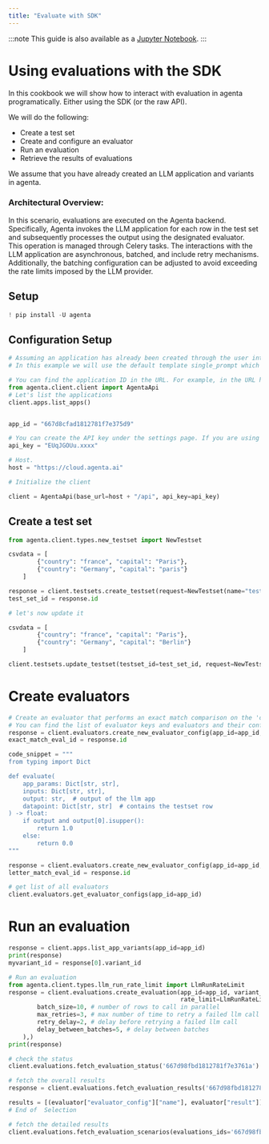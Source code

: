 ```yaml
---
title: "Evaluate with SDK"
---
```


:::note
This guide is also available as a [Jupyter Notebook](https://github.com/Agenta-AI/agenta/blob/main/cookbook/evaluations_with_sdk.ipynb).
:::

# Using evaluations with the SDK

In this cookbook we will show how to interact with evaluation in agenta programatically. Either using the SDK (or the raw API).

We will do the following:

- Create a test set
- Create and configure an evaluator
- Run an evaluation
- Retrieve the results of evaluations

We assume that you have already created an LLM application and variants in agenta.

### Architectural Overview:

In this scenario, evaluations are executed on the Agenta backend. Specifically, Agenta invokes the LLM application for each row in the test set and subsequently processes the output using the designated evaluator.
This operation is managed through Celery tasks. The interactions with the LLM application are asynchronous, batched, and include retry mechanisms. Additionally, the batching configuration can be adjusted to avoid exceeding the rate limits imposed by the LLM provider.

## Setup

```python
! pip install -U agenta
```

## Configuration Setup

```python
# Assuming an application has already been created through the user interface, you will need to obtain the application ID.
# In this example we will use the default template single_prompt which has the prompt "Determine the capital of {country}"

# You can find the application ID in the URL. For example, in the URL https://cloud.agenta.ai/apps/666dde95962bbaffdb0072b5/playground?variant=app.default, the application ID is `666dde95962bbaffdb0072b5`.
from agenta.client.client import AgentaApi
# Let's list the applications
client.apps.list_apps()
```

```python

app_id = "667d8cfad1812781f7e375d9"

# You can create the API key under the settings page. If you are using the OSS version, you should keep this as an empty string
api_key = "EUqJGOUu.xxxx"

# Host.
host = "https://cloud.agenta.ai"

# Initialize the client

client = AgentaApi(base_url=host + "/api", api_key=api_key)
```

## Create a test set

```python
from agenta.client.types.new_testset import NewTestset

csvdata = [
        {"country": "france", "capital": "Paris"},
        {"country": "Germany", "capital": "paris"}
    ]

response = client.testsets.create_testset(request=NewTestset(name="test set", csvdata=csvdata))
test_set_id = response.id

# let's now update it

csvdata = [
        {"country": "france", "capital": "Paris"},
        {"country": "Germany", "capital": "Berlin"}
    ]

client.testsets.update_testset(testset_id=test_set_id, request=NewTestset(name="test set", csvdata=csvdata))
```

# Create evaluators

```python
# Create an evaluator that performs an exact match comparison on the 'capital' column
# You can find the list of evaluator keys and evaluators and their configurations in https://github.com/Agenta-AI/agenta/blob/main/agenta-backend/agenta_backend/resources/evaluators/evaluators.py
response = client.evaluators.create_new_evaluator_config(app_id=app_id, name="capital_evaluator", evaluator_key="auto_exact_match", settings_values={"correct_answer_key": "capital"})
exact_match_eval_id = response.id

code_snippet = """
from typing import Dict

def evaluate(
    app_params: Dict[str, str],
    inputs: Dict[str, str],
    output: str,  # output of the llm app
    datapoint: Dict[str, str]  # contains the testset row
) -> float:
    if output and output[0].isupper():
        return 1.0
    else:
        return 0.0
"""

response = client.evaluators.create_new_evaluator_config(app_id=app_id, name="capital_letter_evaluator", evaluator_key="auto_custom_code_run", settings_values={"code": code_snippet})
letter_match_eval_id = response.id
```

```python
# get list of all evaluators
client.evaluators.get_evaluator_configs(app_id=app_id)
```

# Run an evaluation

```python
response = client.apps.list_app_variants(app_id=app_id)
print(response)
myvariant_id = response[0].variant_id
```

```python
# Run an evaluation
from agenta.client.types.llm_run_rate_limit import LlmRunRateLimit
response = client.evaluations.create_evaluation(app_id=app_id, variant_ids=[myvariant_id], testset_id=test_set_id, evaluators_configs=[exact_match_eval_id, letter_match_eval_id],
                                                rate_limit=LlmRunRateLimit(
        batch_size=10, # number of rows to call in parallel
        max_retries=3, # max number of time to retry a failed llm call
        retry_delay=2, # delay before retrying a failed llm call
        delay_between_batches=5, # delay between batches
    ),)
print(response)
```

```python
# check the status
client.evaluations.fetch_evaluation_status('667d98fbd1812781f7e3761a')
```

```python
# fetch the overall results
response = client.evaluations.fetch_evaluation_results('667d98fbd1812781f7e3761a')

results = [(evaluator["evaluator_config"]["name"], evaluator["result"]) for evaluator in response["results"]]
# End of  Selection
```

```python
# fetch the detailed results
client.evaluations.fetch_evaluation_scenarios(evaluations_ids='667d98fbd1812781f7e3761a')
```
